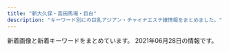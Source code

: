 ```yaml
---
title: "新大久保・高田馬場・目白"
description: "キーワード別にの巨乳アジアン・チャイナエステ嬢情報をまとめました。"
---
```


新着画像と新着キーワードをまとめています。
2021年06月28日の情報です。

<DmmAffiliateIns />
<KeywordTable
  shops={
    [
    {
        "img_links": [
            "http://aes-salon.com/scdl/staff/10562.jpg",
            "http://aes-salon.com/scdl/staff/10412.jpg",
            "http://aes-salon.com/pic/top2.jpg",
            "http://aes-salon.com/scdl/staff/10561.jpg",
            "http://aes-salon.com/scdl/staff/10083.jpg",
            "http://aes-salon.com/scdl/staff/10651.jpg",
            "http://aes-salon.com/img/access/road3.jpg",
            "http://aes-salon.com/pic/top1.jpg",
            "http://aes-salon.com/scdl/staff/10661.jpg",
            "http://aes-salon.com/scdl/staff/10631.jpg",
            "http://aes-salon.com/scdl/staff/10692.jpg",
            "http://aes-salon.com/i/files/homeimg.jpg",
            "http://aes-salon.com/scdl/staff/10501mb.jpg",
            "http://aes-salon.com/scdl/staff/10721mb.jpg",
            "http://aes-salon.com/img/access/road1.jpg",
            "http://aes-salon.com/img/access/roaddm.png",
            "http://aes-salon.com/scdl/staff/10671mb.jpg",
            "http://aes-salon.com/scdl/staff/10701mb.jpg",
            "http://aes-salon.com/scdl/staff/10341mb.jpg",
            "http://aes-salon.com/scdl/staff/10411mb.jpg",
            "http://aes-salon.com/scdl/staff/10441mb.jpg",
            "http://aes-salon.com/pic/head.jpg",
            "http://aes-salon.com/scdl/staff/10462.jpg",
            "http://aes-salon.com/scdl/staff/10731mb.jpg",
            "http://aes-salon.com/scdl/staff/10641.jpg",
            "http://aes-salon.com/scdl/staff/10081mb.jpg",
            "http://aes-salon.com/scdl/staff/10693.jpg",
            "http://aes-salon.com/scdl/staff/10091.jpg",
            "http://aes-salon.com/scdl/staff/10091mb.jpg",
            "http://aes-salon.com/img/access/road2.jpg",
            "http://aes-salon.com/scdl/staff/10621mb.jpg",
            "http://aes-salon.com/img/ttl_mobile.jpg",
            "http://aes-salon.com/img/ttl_sister.png",
            "http://aes-salon.com/scdl/staff/10721.jpg",
            "http://aes-salon.com/scdl/staff/10341.jpg",
            "http://aes-salon.com/scdl/staff/10472.jpg",
            "http://aes-salon.com/scdl/staff/10502.jpg",
            "http://aes-salon.com/scdl/staff/10511mb.jpg",
            "http://aes-salon.com/scdl/staff/10641mb.jpg",
            "http://aes-salon.com/scdl/staff/10591mb.jpg",
            "http://aes-salon.com/scdl/staff/10471.jpg",
            "http://aes-salon.com/scdl/staff/10621.jpg",
            "http://aes-salon.com/scdl/staff/10631mb.jpg",
            "http://aes-salon.com/img/ttl_att.png",
            "http://aes-salon.com/scdl/staff/10571.jpg",
            "http://aes-salon.com/img/ttl_bekan.jpg",
            "http://aes-salon.com/scdl/staff/10291.jpg",
            "http://aes-salon.com/scdl/staff/10601.jpg",
            "http://aes-salon.com/scdl/staff/10511.jpg",
            "http://aes-salon.com/scdl/staff/10711.jpg",
            "http://aes-salon.com/scdl/staff/10441.jpg",
            "http://aes-salon.com/scdl/staff/10121mb.jpg",
            "http://aes-salon.com/scdl/staff/10591.jpg",
            "http://aes-salon.com/scdl/staff/10561mb.jpg",
            "http://aes-salon.com/scdl/staff/10571mb.jpg",
            "http://aes-salon.com/img/ttl_attbnr.jpg",
            "http://aes-salon.com/scdl/staff/10411.jpg",
            "http://aes-salon.com/scdl/staff/10701.jpg",
            "http://aes-salon.com/scdl/staff/10691mb.jpg",
            "http://aes-salon.com/img/system/campaign.jpg",
            "http://aes-salon.com/scdl/staff/10563.jpg",
            "http://aes-salon.com/scdl/staff/10651mb.jpg",
            "http://aes-salon.com/scdl/staff/10292.jpg",
            "http://aes-salon.com/scdl/staff/10671.jpg",
            "http://aes-salon.com/img/ttl_nouka.jpg",
            "http://aes-salon.com/scdl/staff/10601mb.jpg",
            "http://aes-salon.com/scdl/staff/10711mb.jpg",
            "http://aes-salon.com/scdl/staff/10121.jpg",
            "http://aes-salon.com/scdl/staff/10291mb.jpg",
            "http://aes-salon.com/scdl/staff/10461.jpg",
            "http://aes-salon.com/scdl/staff/10122.jpg",
            "http://aes-salon.com/img/access/road4.jpg",
            "http://aes-salon.com/scdl/staff/10471mb.jpg",
            "http://aes-salon.com/scdl/staff/10082.jpg",
            "http://aes-salon.com/scdl/staff/10461mb.jpg",
            "http://aes-salon.com/scdl/staff/10694.jpg",
            "http://aes-salon.com/scdl/staff/10501.jpg",
            "http://aes-salon.com/scdl/staff/10602.jpg",
            "http://aes-salon.com/scdl/staff/10092.jpg",
            "http://aes-salon.com/scdl/staff/10731.jpg",
            "http://aes-salon.com/scdl/staff/10342.jpg",
            "http://aes-salon.com/scdl/staff/10691.jpg",
            "http://aes-salon.com/scdl/staff/10661mb.jpg",
            "http://aes-salon.com/scdl/staff/10351mb.jpg",
            "http://aes-salon.com/img/ttl_staff.png",
            "http://aes-salon.com/scdl/staff/10081.jpg",
            "http://aes-salon.com/scdl/staff/10592.jpg",
            "http://aes-salon.com/scdl/staff/10351.jpg"
        ],
        "keywords": {
            "C": 38
        },
        "name": "Lovely Heart",
        "url": "http://aes-salon.com/",
        "station": "JR\u5927\u4e45\u4fdd\u99c5\u5317\u53e3"
    },
    {
        "img_links": [
            "http://p-aroma.work/staff/haru.jpg",
            "http://p-aroma.work/img/ayaka1.png",
            "http://p-aroma.work/images/1.jpg",
            "http://p-aroma.work/img/rina1.png",
            "http://p-aroma.work/images/6.jpg",
            "http://p-aroma.work/staff/mayu.jpg",
            "http://p-aroma.work/images/s2.jpg",
            "http://p-aroma.work/images/3.jpg",
            "http://p-aroma.work/images/news.jpg",
            "http://p-aroma.work/img/mayu1.png",
            "http://p-aroma.work/img/haru1.png",
            "http://p-aroma.work/images/sys.png",
            "http://p-aroma.work/images/interior_t.png",
            "http://p-aroma.work/images/4.jpg",
            "http://p-aroma.work/images/s1.jpg",
            "http://p-aroma.work/img/kasumi1.png",
            "http://p-aroma.work/images/int2.png",
            "http://p-aroma.work/images/tel.jpg",
            "http://p-aroma.work/images/int1.png",
            "http://p-aroma.work/staff/mirai.jpg",
            "http://p-aroma.work/images/2.jpg",
            "http://p-aroma.work/images/7.jpg",
            "http://p-aroma.work/images/head.jpg",
            "http://p-aroma.work/images/staff_t.png",
            "http://p-aroma.work/staff/ayaka.jpg",
            "http://p-aroma.work/staff/rina.jpg",
            "http://p-aroma.work/staff/kasumi.jpg",
            "http://p-aroma.work/images/s1.png",
            "http://p-aroma.work/images/mobile.jpg",
            "http://p-aroma.work/img/mirai1.png"
        ],
        "keywords": {},
        "url": "http://p-aroma.work/",
        "name": "\u7652\u3057\u306e\u51fa\u4f1a\u3044",
        "station": "JR\u5927\u4e45\u4fdd\u99c5\u5317\u53e3"
    },
    {
        "keywords": {},
        "url": "https://venus.tyo.ac/",
        "station": "JR\u5927\u4e45\u4fdd\u99c5\u5357\u53e3",
        "name": "Venus -\u30f4\u30a3\u30fc\u30ca\u30b9-",
        "img_links": []
    },
    {
        "keywords": {},
        "name": "Lui\uff5e\u30eb\u30a4\uff5e",
        "img_links": [
            "http://www.e-candy.work/images/sys1.jpg",
            "http://www.e-candy.work/img/ai1.jpg",
            "http://www.e-candy.work/images/info.png",
            "http://www.e-candy.work/images/8.jpg",
            "http://www.e-candy.work/images/interior_t.png",
            "http://www.e-candy.work/img/yui1.jpg",
            "http://www.e-candy.work/img/risa1.jpg",
            "http://www.e-candy.work/images/10.jpg",
            "http://www.e-candy.work/images/1.jpg",
            "http://www.e-candy.work/images/staff_t.png",
            "http://www.e-candy.work/images/6.jpg",
            "http://www.e-candy.work/img/haruka1.jpg",
            "http://www.e-candy.work/img/miki1.jpg",
            "http://www.e-candy.work/images/sys3.png",
            "http://www.e-candy.work/images/int1.png",
            "http://www.e-candy.work/images/12.jpg",
            "http://www.e-candy.work/images/4.jpg",
            "http://www.e-candy.work/images/sys2.jpg",
            "http://www.e-candy.work/img/aya1.jpg",
            "http://www.e-candy.work/images/7.jpg",
            "http://www.e-candy.work/images/news.jpg",
            "http://www.e-candy.work/images/int2.png",
            "http://www.e-candy.work/images/11.jpg",
            "http://www.e-candy.work/img/nami1.jpg",
            "http://www.e-candy.work/img/nana1.jpg",
            "http://www.e-candy.work/images/5.jpg",
            "http://www.e-candy.work/img/rina1.jpg",
            "http://www.e-candy.work/images/newface.png",
            "http://www.e-candy.work/images/s1.png",
            "http://www.e-candy.work/images/mobile.jpg",
            "http://www.e-candy.work/images/head.jpg",
            "http://www.e-candy.work/img/mimi1.jpg",
            "http://www.e-candy.work/images/9.jpg",
            "http://www.e-candy.work/images/tel.jpg",
            "http://www.e-candy.work/images/3.jpg",
            "http://www.e-candy.work/img/hana1.jpg"
        ],
        "url": "http://www.e-candy.work/",
        "station": "\u65b0\u5927\u4e45\u4fdd\u99c5"
    },
    {
        "url": "http://kobo.mssg.jp/",
        "name": "\u6c34\u8272-\u30df\u30ba\u30a4\u30ed-",
        "keywords": {},
        "img_links": [
            "http://kobo.mssg.jp/layer/images/top/top_01.jpg",
            "http://kobo.mssg.jp/images/staff_9b.jpg",
            "http://kobo.mssg.jp/layer/images/top/top_05.jpg",
            "http://kobo.mssg.jp/images/wenzi-staff.png",
            "http://kobo.mssg.jp/images/staff_2b.jpg",
            "http://kobo.mssg.jp/images/top1.jpg",
            "http://kobo.mssg.jp/layer/images/top.jpg",
            "http://kobo.mssg.jp/images/staff_bj1.png",
            "http://kobo.mssg.jp/images/top2.jpg",
            "http://kobo.mssg.jp/images/staff_2a.jpg",
            "http://kobo.mssg.jp/images/staff_8a.jpg",
            "http://kobo.mssg.jp/layer/images/top/top_06.jpg",
            "http://kobo.mssg.jp/layer/images/top/top_02.jpg",
            "http://kobo.mssg.jp/images/staff_5.jpg",
            "http://kobo.mssg.jp/images/staff_8.jpg",
            "http://kobo.mssg.jp/images/staff_9a.jpg",
            "http://kobo.mssg.jp/images/staff_bj4.png",
            "http://kobo.mssg.jp/layer/images/top/top_03.jpg",
            "http://kobo.mssg.jp/images/staff_10a.jpg",
            "http://kobo.mssg.jp/layer/images/top/top_08.png",
            "http://kobo.mssg.jp/images/s_info.png",
            "http://kobo.mssg.jp/images/info.png",
            "http://kobo.mssg.jp/images/staff_4.jpg",
            "http://kobo.mssg.jp/layer/images/top/top_04.jpg",
            "http://kobo.mssg.jp/images/1.jpg"
        ],
        "station": "JR\u5927\u4e45\u4fdd\u99c5\u5317\u53e3"
    },
    {
        "name": "\u6708\u306e\u82b1",
        "img_links": [
            "https://static.wixstatic.com/media/80a184_126746405a7f40f191a12f71b777ea41~mv2.png",
            "https://static.wixstatic.com/media/80a184_6f8a99a76cfa4e8cb6871f8cdc4667f5~mv2.png",
            "https://static.wixstatic.com/media/80a184_a8e12af9159e4af2bbd2cf724caf4e6a~mv2.jpeg",
            "https://static.wixstatic.com/media/80a184_ec567299218a41eeb0cb491d6a584398~mv2.png",
            "https://static.wixstatic.com/media/80a184_37c7b495532e44808fa932ada8728921~mv2.png",
            "https://static.wixstatic.com/media/80a184_f4cca0709e8a42dfbc72e26393934723~mv2.jpg",
            "https://static.wixstatic.com/media/80a184_60e3e10d71c6473ca82f313fefc49773~mv2.png",
            "https://static.wixstatic.com/media/80a184_b70a2c117ac542f79ec2a2014b642be4~mv2.png",
            "https://static.wixstatic.com/media/80a184_685d8785c64448469efbaecd356f0615~mv2.jpg",
            "https://static.wixstatic.com/media/80a184_9dc0d14b20d54a71a6cb9f57217e8a32~mv2.png",
            "https://static.wixstatic.com/media/80a184_d01c61ede293427e90b1ce25be8720c0~mv2.png",
            "https://static.wixstatic.com/media/71aabe_7fde48e91203411687f75bf66049b810~mv2.jpg",
            "https://static.wixstatic.com/media/80a184_5208b825bc574a8e8c38cfed61640f7b~mv2.png",
            "https://static.wixstatic.com/media/80a184_fc46eb4762dc45d5aaded3823ed9ff89~mv2.png"
        ],
        "keywords": {},
        "station": "JR\u65b0\u5927\u4e45\u4fdd\u99c5",
        "url": "https://tsukinohana88.wixsite.com/index"
    },
    {
        "station": "JR\u9ad8\u7530\u99ac\u5834\u99c5\u65e9\u7a32\u7530\u53e3",
        "img_links": [
            "http://www.china-es.info/img/ringo1.jpg",
            "http://www.china-es.info/images/sys3.jpg",
            "http://www.china-es.info/images/menu/staff.jpg",
            "http://www.china-es.info/images/sys1.jpg",
            "http://www.china-es.info/images/sys2.jpg",
            "http://www.china-es.info/images/rec1.jpg",
            "http://www.china-es.info/images/int1.jpg",
            "http://www.china-es.info/images/int3.jpg",
            "http://www.china-es.info/images/head.jpg",
            "http://www.china-es.info/images/rec2.jpg",
            "http://www.china-es.info/images/staff_t.jpg",
            "http://www.china-es.info/img/hibiki1.jpg",
            "http://www.china-es.info/img/nana2.jpg",
            "http://www.china-es.info/images/interior_t.jpg",
            "http://www.china-es.info/images/int4.jpg",
            "http://www.china-es.info/img/nana1.jpg",
            "http://www.china-es.info/images/top.jpg",
            "http://www.china-es.info/images/mobile.jpg",
            "http://www.china-es.info/images/menu/top.jpg",
            "http://www.china-es.info/images/int2.jpg",
            "http://www.china-es.info/images/menu/interior.jpg",
            "http://www.china-es.info/images/news.jpg"
        ],
        "keywords": {},
        "url": "http://www.china-es.info/",
        "name": "Honey At Home \u30cf\u30cb\u30fc\u30a2\u30c3\u30c8\u30db\u30fc\u30e0"
    },
    {
        "station": "JR\u9ad8\u7530\u99ac\u5834\u99c5\u65e9\u7a32\u7530\u53e3",
        "keywords": {},
        "url": "http://massage-1.net/",
        "name": "\u697d\u5712",
        "img_links": [
            "http://massage-1.net/images/top/top_06.jpg",
            "http://massage-1.net/images/top/top_04.jpg",
            "http://massage-1.net/images/top/top_05.jpg",
            "http://massage-1.net/images/top/top_08.png",
            "http://massage-1.net/images/top/top_01.jpg",
            "http://massage-1.net/images/top/top_03.jpg",
            "http://massage-1.net/images/staff_image/staf_05a.jpg",
            "http://massage-1.net/images/top/top_02.jpg",
            "http://massage-1.net/images/home/top.jpg",
            "http://massage-1.net/images/page_top.png"
        ]
    },
    {
        "name": "\u99ac\u5834one",
        "keywords": {
            "C": 18,
            "83": 3,
            "86": 3
        },
        "station": "JR\u9ad8\u7530\u99ac\u5834\u99c5\u65e9\u7a32\u7530\u53e3",
        "img_links": [
            "http://familiar.ests.jp/images/info.png",
            "http://familiar.ests.jp/photos/sites/33/2019/09/2019092718554568.jpg",
            "http://familiar.ests.jp/images/mobile.jpg",
            "http://familiar.ests.jp/images/service.jpg",
            "http://familiar.ests.jp/images/bian.jpg",
            "http://familiar.ests.jp/photos/sites/33/2020/10/2020101409554799.jpg",
            "http://familiar.ests.jp/images/top.jpg",
            "http://familiar.ests.jp/photos/sites/33/2020/10/2020101901153954.jpg",
            "http://familiar.ests.jp/images/s_service.png",
            "http://familiar.ests.jp/images/staff_bj1s.png",
            "http://familiar.ests.jp/photos/sites/33/2019/09/2019092318545965.jpg",
            "http://familiar.ests.jp/images/staff_bj4s.png",
            "http://familiar.ests.jp/photos/sites/33/2019/09/2019092718570723.jpg",
            "http://familiar.ests.jp/images/nei_bj1.png",
            "http://familiar.ests.jp/images/s_link.png",
            "http://familiar.ests.jp/images/s_staff.png",
            "http://familiar.ests.jp/photos/sites/33/2019/07/2019073009094778.jpg",
            "http://familiar.ests.jp/images/acc.png",
            "http://familiar.ests.jp/images/news.png"
        ],
        "url": "http://familiar.ests.jp/"
    },
    {
        "name": "\u98a8\u96c5\u5802 \uff5e\u3075\u3046\u304c\u3069\u3046\uff5e",
        "keywords": {},
        "img_links": [
            "http://www.kity.work/images/s1.png",
            "http://www.kity.work/img/haru1.jpg",
            "http://www.kity.work/images/tg.jpg",
            "http://www.kity.work/images/tel.jpg",
            "http://www.kity.work/images/s2.jpg",
            "http://www.kity.work/staff/hiromi.jpg",
            "http://www.kity.work/staff/nana.jpg",
            "http://www.kity.work/images/news.jpg",
            "http://www.kity.work/images/up.jpg",
            "http://www.kity.work/images/7.jpg",
            "http://www.kity.work/img/erina2.jpg",
            "http://www.kity.work/images/4.jpg",
            "http://www.kity.work/images/ac2.jpg",
            "http://www.kity.work/images/5.jpg",
            "http://www.kity.work/images/s1.jpg",
            "http://www.kity.work/images/int2.jpg",
            "http://www.kity.work/images/head.jpg",
            "http://www.kity.work/staff/haru.jpg",
            "http://www.kity.work/images/int1.jpg",
            "http://www.kity.work/img/hiromi1.jpg",
            "http://www.kity.work/images/6.jpg",
            "http://www.kity.work/staff/erina.jpg",
            "http://www.kity.work/images/interior_t.jpg",
            "http://www.kity.work/img/nana1.jpg",
            "http://www.kity.work/images/sys.jpg",
            "http://www.kity.work/images/staff_t.jpg",
            "http://www.kity.work/img/erina1.jpg"
        ],
        "url": "http://www.kity.work/",
        "station": "JR\u9ad8\u7530\u99ac\u5834\u99c5\u65e9\u7a32\u7530\u53e3"
    },
    {
        "img_links": [
            "http://www.harunoyume.com/images/service-image.jpg",
            "http://www.harunoyume.com/images/covergirl.jpg",
            "http://www.harunoyume.com/images/discount.jpg",
            "http://www.harunoyume.com/images/campaign.jpg"
        ],
        "url": "http://www.harunoyume.com/",
        "keywords": {},
        "station": "JR\u65b0\u5927\u4e45\u4fdd\u99c5",
        "name": "\u6625\u306e\u5922"
    },
    {
        "img_links": [
            "http://www.enchuen.com/images/img_service06.png",
            "http://www.enchuen.com/images/tw_footer.png",
            "http://www.enchuen.com/images/interior01.jpg",
            "http://www.enchuen.com/images/img_slider03.png",
            "http://www.enchuen.com/images/h2_instagam.png",
            "http://www.enchuen.com/images/btn_gnavi03_no.png",
            "http://www.enchuen.com/images/top_slider4.jpg",
            "http://www.enchuen.com/images/top_slider5.jpg",
            "http://www.enchuen.com/images/ins_footer.png",
            "http://www.enchuen.com/images/h2_alliancegide.png",
            "http://www.enchuen.com/images/interior02_s.jpg",
            "http://www.enchuen.com/images/icon_chi.png",
            "http://www.enchuen.com/images/h2_alltherapist.png",
            "http://www.enchuen.com/images/tw_header.png",
            "http://www.enchuen.com/images/img_service07.png",
            "http://www.enchuen.com/images/tel_header.png",
            "http://www.enchuen.com/images/pagetop.png",
            "http://www.enchuen.com/images/interior03.jpg",
            "http://www.enchuen.com/images/h2_qa.png",
            "http://www.enchuen.com/images/img_service02.png",
            "http://www.enchuen.com/images/img_slider01.png",
            "http://www.enchuen.com/images/img_slider02.png",
            "http://www.enchuen.com/images/img_service04.png",
            "http://www.enchuen.com/images/top_slider1.jpg",
            "http://www.enchuen.com/images/top_slider2.jpg",
            "http://www.enchuen.com/images/btn_gnavi05_no.png",
            "http://www.enchuen.com/images/therapist_yona_s.jpg",
            "http://www.enchuen.com/images/ban-tel.png",
            "http://www.enchuen.com/images/therapist_kaori_s.jpg",
            "http://www.enchuen.com/images/h2_alliancegide2.png",
            "http://www.enchuen.com/images/h2_servicecontents.png",
            "http://www.enchuen.com/images/icon_eng.png",
            "http://www.enchuen.com/images/h2_twitter.png",
            "http://www.enchuen.com/images/mess_footer.png",
            "http://www.enchuen.com/images/therapist_yona.jpg",
            "http://www.enchuen.com/images/top_slider3.jpg",
            "http://www.enchuen.com/images/btn_gnavi01_no.png",
            "http://www.enchuen.com/images/h2_link01.png",
            "http://www.enchuen.com/images/btn_gnavi02_no.png",
            "http://www.enchuen.com/images/ins_header.png",
            "http://www.enchuen.com/images/interior02.jpg",
            "http://www.enchuen.com/images/interior03_s.jpg",
            "http://www.enchuen.com/images/img_service01.png",
            "http://www.enchuen.com/images/therapist_noa.jpg",
            "http://www.enchuen.com/images/btn_gnavi04_no.png",
            "http://www.enchuen.com/images/interior01_s.jpg",
            "http://www.enchuen.com/images/therapist_yume_s.jpg",
            "http://www.enchuen.com/images/a_qa.png",
            "http://www.enchuen.com/images/q_qa.png",
            "http://www.enchuen.com/images/img_service03.png",
            "http://www.enchuen.com/images/h2_information.png",
            "http://www.enchuen.com/images/interior04_s.jpg",
            "http://www.enchuen.com/images/therapist_yume.jpg",
            "http://www.enchuen.com/images/img_service05.png",
            "http://www.enchuen.com/images/top_slider6.jpg",
            "http://www.enchuen.com/images/img_comimgsoon.jpg",
            "http://www.enchuen.com/images/therapist_kaori.jpg",
            "http://www.enchuen.com/images/btn_gnavi06_no.png",
            "http://www.enchuen.com/images/img_aromaoil.png",
            "http://www.enchuen.com/images/therapist_noa_s.jpg",
            "http://www.enchuen.com/images/mail_header.png",
            "http://www.enchuen.com/images/interior04.jpg",
            "http://www.enchuen.com/images/h2_contact.png",
            "http://www.enchuen.com/images/h2_linkban.png"
        ],
        "url": "http://www.enchuen.com/",
        "name": "\u7e01\u4e2d\u7e01\uff5e\u3048\u3093\u3061\u3085\u3046\u3048\u3093\uff5e",
        "keywords": {
            "C": 4
        },
        "station": "JR\u65b0\u5927\u4e45\u4fdd\u99c5"
    },
    {
        "keywords": {
            "D": 1,
            "89": 1,
            "88": 3,
            "87": 4,
            "C": 7
        },
        "station": "JR\u9ad8\u7530\u99ac\u5834\u99c5\u65e9\u7a32\u7530\u53e3",
        "img_links": [
            "http://www.y-rlx.site/images/upload/thumb/22943222540dae02.jpg",
            "http://www.y-rlx.site/images/index_08.jpg",
            "http://www.y-rlx.site/images/rec.jpg",
            "http://www.y-rlx.site/girl/05.jpg",
            "http://www.y-rlx.site/images/staff_09.jpg",
            "http://www.y-rlx.site/images/upload/thumb/e95087fc68743943.jpg",
            "http://www.y-rlx.site/images/index_15.jpg",
            "http://www.y-rlx.site/images/index_20.jpg",
            "http://www.y-rlx.site/images/index_09.jpg",
            "http://www.y-rlx.site/images/index_05.jpg",
            "http://www.y-rlx.site/girl/01.jpg",
            "http://www.y-rlx.site/images/index_18.jpg",
            "http://www.y-rlx.site/images/index_10.jpg",
            "http://www.y-rlx.site/images/upload/thumb/8094444931bf183e.jpg",
            "http://www.y-rlx.site/images/index_19.jpg",
            "http://www.y-rlx.site/images/index_04.jpg",
            "http://www.y-rlx.site/images/index_13.jpg",
            "http://y-rlx.site/images/index_04.jpg",
            "http://www.y-rlx.site/images/index_01.jpg",
            "http://www.y-rlx.site/images/rec_09.jpg",
            "http://www.y-rlx.site/images/upload/thumb/7555ce96672677f4.jpg",
            "http://www.y-rlx.site/images/info_09.jpg",
            "http://www.y-rlx.site/images/index_06.jpg",
            "http://www.y-rlx.site/images/index_02.jpg",
            "http://www.y-rlx.site/images/card.jpg",
            "http://www.y-rlx.site/images/index_11.jpg",
            "http://www.y-rlx.site/images/upload/thumb/d36e2b351f872c4a.jpg",
            "http://www.y-rlx.site/images/upload/thumb/296a422030195eea.jpg",
            "http://www.y-rlx.site/girl/04.jpg",
            "http://www.y-rlx.site/images/index_03.jpg",
            "http://www.y-rlx.site/images/upload/thumb/6f5c8adf73ecadc0.jpg",
            "http://www.y-rlx.site/images/index_07.jpg",
            "http://www.y-rlx.site/images/upload/thumb/014d074e9b93e9d3.jpg",
            "http://y-rlx.site/images/index_07.jpg",
            "http://www.y-rlx.site/images/info.jpg",
            "http://www.y-rlx.site/girl/02.jpg",
            "http://www.y-rlx.site/girl/03.jpg"
        ],
        "url": "http://www.y-rlx.site/",
        "name": "\u60a0\u30a8\u30b9\u30c6"
    },
    {
        "name": "\u82b1",
        "url": "https://est-hana.com/",
        "img_links": [
            "https://est-hana.com/img/girl/thumb/smain197153ce52e0264e81a8a42e5d3c84dd833e.jpg",
            "https://est-hana.com/img/material/massap5.jpg",
            "https://est-hana.com/img/material/photorenew1.jpg",
            "https://est-hana.com/img/girl/thumb/smain1912da4fa2da2e801312734721e1a44d8e19.jpg",
            "https://est-hana.com/img/girl/list/s77_face.jpg",
            "https://est-hana.com/img/material/sys_option.png",
            "https://est-hana.com/img/material/gm5_rollout.png",
            "https://est-hana.com/img/material/massap7.jpg",
            "https://est-hana.com/img/material/gm2_rollout.png",
            "https://est-hana.com/img/girl/pickup/pickup20141227182613.jpeg",
            "https://est-hana.com/img/girl/main/s75_1.jpg",
            "https://est-hana.com/img/girl/pickup/pickup20191214162524.jpg",
            "https://est-hana.com/img/girl/thumb/smain184249673a0eecbfdaab27d1a016ce6f4281.jpg",
            "https://est-hana.com/img/girl/pickup/pickup20180830201105.jpg",
            "https://est-hana.com/img/girl/list/sface187386757ea62d773ca58e2457fc23b8e13.jpg",
            "https://est-hana.com/img/girl/list/slist189e9ae2d8752cd8b9474ebd62df9909f9b.jpg",
            "https://est-hana.com/img/girl/main/smain197153ce52e0264e81a8a42e5d3c84dd833e.jpg",
            "https://est-hana.com/img/girl/list/sface110404ef9fc79e2a0a04d64b621c22a0c77.jpg",
            "https://est-hana.com/img/material/day.png",
            "https://est-hana.com/img/material/massap2.jpg",
            "https://est-hana.com/img/material/gm4_rollout.png",
            "https://est-hana.com/img/material/infopanel.png",
            "https://est-hana.com/img/girl/thumb/smain18725b09cd881b1f036f9f4970616c10b474.jpg",
            "https://est-hana.com/img/material/sys_course2_rev2.png",
            "https://est-hana.com/img/girl/thumb/smain2011f76f2060b2832bbbbc9d7dcf4a818dfe.jpg",
            "https://est-hana.com/img/girl/list/s139_list.jpg",
            "https://est-hana.com/img/girl/thumb/s75_1.jpg",
            "https://est-hana.com/img/material/top_t5.png",
            "https://est-hana.com/img/girl/pickup/topgirl20161016054301.png",
            "https://est-hana.com/img/girl/list/s88_face.jpg",
            "https://est-hana.com/img/girl/main/smain1891e9ae2d8752cd8b9474ebd62df9909f9b.jpg",
            "https://est-hana.com/img/girl/list/s88_list.jpg",
            "https://est-hana.com/img/girl/thumb/smain1871110bf62c88dcefca310cdc127f9b11f2.jpg",
            "https://est-hana.com/img/girl/list/s180_face.jpg",
            "https://est-hana.com/img/girl/list/s163_face.jpg",
            "https://est-hana.com/img/girl/pickup/topgirl20140510202547.png",
            "https://est-hana.com/img/girl/main/smain1871110bf62c88dcefca310cdc127f9b11f2.jpg",
            "https://est-hana.com/img/girl/pickup/pickup20190227121102.jpg",
            "https://est-hana.com/img/girl/thumb/smain1913da4fa2da2e801312734721e1a44d8e19.jpg",
            "https://est-hana.com/img/material/top_t3.png",
            "https://est-hana.com/img/material/massap6.jpg",
            "https://est-hana.com/img/girl/thumb/smain1991a8b144d9cbd006fc9dffdf23ad77de07.jpg",
            "https://est-hana.com/img/girl/list/slist19753ce52e0264e81a8a42e5d3c84dd833e.jpg",
            "https://est-hana.com/img/girl/thumb/s88_1.jpg",
            "https://est-hana.com/img/girl/pickup/pickup20180526173711.jpg",
            "https://est-hana.com/img/material/staffdetail_t1.png",
            "https://est-hana.com/img/material/hosi4.png",
            "https://est-hana.com/img/material/photorenew3.jpg",
            "https://est-hana.com/img/girl/pickup/topgirl20180526173824.png",
            "https://est-hana.com/img/girl/main/smain2011f76f2060b2832bbbbc9d7dcf4a818dfe.jpg",
            "https://est-hana.com/img/girl/list/s173_face.jpg",
            "https://est-hana.com/img/girl/pickup/pickup20190528135649.jpg",
            "https://est-hana.com/img/girl/main/s88_1.jpg",
            "https://est-hana.com/img/girl/list/sface201dc74ab8dea78d771771d5fda7bccc989.jpg",
            "https://est-hana.com/img/material/staff_t1rev1.png",
            "https://est-hana.com/img/girl/list/slist8365230fc40840a020ba3ed47600db4b4a.jpg",
            "https://est-hana.com/img/material/massap3.jpg",
            "https://est-hana.com/img/whatnew/20200401_mask.jpg",
            "https://est-hana.com/img/girl/list/s180_list.jpg",
            "https://est-hana.com/img/girl/list/s86_face.jpg",
            "https://est-hana.com/img/girl/main/smain1991a8b144d9cbd006fc9dffdf23ad77de07.jpg",
            "https://est-hana.com/img/girl/pickup/topgirl20140502225842.png",
            "https://est-hana.com/img/material/topflashimg1.jpg",
            "https://est-hana.com/img/girl/main/smain1911ec56c0d5cc68365ea11e2e52a40272d8.jpg",
            "https://est-hana.com/img/girl/thumb/smain19725e2ed7efe2de621955e09d12295a13ee.jpg",
            "https://est-hana.com/img/girl/thumb/s180_1.jpg",
            "https://est-hana.com/img/girl/list/sface199a8b144d9cbd006fc9dffdf23ad77de07.jpg",
            "https://est-hana.com/img/girl/list/s77_list.jpg",
            "https://est-hana.com/img/girl/list/s75_list.jpg",
            "https://est-hana.com/img/material/w1.png",
            "https://est-hana.com/img/whatnew/20200401min60.jpg",
            "https://est-hana.com/img/material/sframe2014.png",
            "https://est-hana.com/img/material/accsess_station.png",
            "https://est-hana.com/img/material/m6.png",
            "https://est-hana.com/img/material/sys_course1_rev2.png",
            "https://est-hana.com/img/material/gm6_rollout.png",
            "https://est-hana.com/img/material/photorenew2rev1.jpg",
            "https://est-hana.com/img/girl/list/slist2012ba9beda1a19f1ba57dcc87485d57321.jpg",
            "https://est-hana.com/img/material/detailwaku.png",
            "https://est-hana.com/img/girl/list/slist193a69a1a063a3159e298d18b691542266d.jpg",
            "https://est-hana.com/img/girl/pickup/topgirl20180308214256.png",
            "https://est-hana.com/img/camp/camp20210601.png",
            "https://est-hana.com/img/girl/main/s180_1.jpg",
            "https://est-hana.com/img/girl/thumb/s139_1.jpg",
            "https://est-hana.com/img/material/gm1_rollout.png",
            "https://est-hana.com/img/girl/list/sface191ec56c0d5cc68365ea11e2e52a40272d8.jpg",
            "https://est-hana.com/img/girl/thumb/smain193281777917c863b2cd265723b9cb5a3c32.jpg",
            "https://est-hana.com/img/girl/pickup/topgirl20180908131653.png",
            "https://est-hana.com/img/material/gm3_rollout.png",
            "https://est-hana.com/img/girl/pickup/pickup20190118192257.jpg",
            "https://est-hana.com/img/material/top_t4.png",
            "https://est-hana.com/img/girl/list/s75_face.jpg",
            "https://est-hana.com/img/material/systme_t2.png",
            "https://est-hana.com/img/girl/thumb/smain184149673a0eecbfdaab27d1a016ce6f4281.jpg",
            "https://est-hana.com/img/material/month.png",
            "https://est-hana.com/img/girl/thumb/s163_1.jpg",
            "https://est-hana.com/img/material/photorenew5.jpg",
            "https://est-hana.com/img/girl/list/sface8365230fc40840a020ba3ed47600db4b4a.jpg",
            "https://est-hana.com/img/girl/list/s163_list.jpg",
            "https://est-hana.com/img/girl/list/slist187110f9d5212fd19d8b8410ec6bff294e6.jpg",
            "https://est-hana.com/img/girl/thumb/s173_2.jpg",
            "https://est-hana.com/img/girl/main/s163_1.jpg",
            "https://est-hana.com/img/material/age.png",
            "https://est-hana.com/img/girl/list/sface193e3a7504f14e2050f14cb6782d72bb46c.jpg",
            "https://est-hana.com/img/girl/thumb/smain1931e3a7504f14e2050f14cb6782d72bb46c.jpg",
            "https://est-hana.com/img/girl/list/s86_list.jpg",
            "https://est-hana.com/img/girl/list/s139_face.jpg",
            "https://est-hana.com/img/material/top_t2.png",
            "https://est-hana.com/img/girl/pickup/pickup20190121202926.jpg",
            "https://est-hana.com/img/material/d28.png",
            "https://est-hana.com/img/girl/list/sface18449673a0eecbfdaab27d1a016ce6f4281.jpg",
            "https://est-hana.com/img/material/staff_t1.png",
            "https://est-hana.com/img/girl/thumb/s86_1.jpg",
            "https://est-hana.com/img/girl/list/slist18449673a0eecbfdaab27d1a016ce6f4281.jpg",
            "https://est-hana.com/img/material/photorenew4.jpg",
            "https://est-hana.com/img/girl/list/slist19053cc33bb85f739f63e84c2ae2c41c2eb.jpg",
            "https://est-hana.com/img/girl/main/smain1901e7f2a11706f93c08ab1eb76c57c0a501.jpg",
            "https://est-hana.com/img/girl/thumb/smain110138adcf1cf026681bfa9a408199a21890.jpg",
            "https://est-hana.com/img/material/sys_etc.png",
            "https://est-hana.com/img/girl/list/slist110d5ce8a5906e2cdaf90af47c9395e0dff.jpg",
            "https://est-hana.com/img/girl/list/sface190e7f2a11706f93c08ab1eb76c57c0a501.jpg",
            "https://est-hana.com/img/girl/list/slist191ec56c0d5cc68365ea11e2e52a40272d8.jpg",
            "https://est-hana.com/img/girl/thumb/smain1891e9ae2d8752cd8b9474ebd62df9909f9b.jpg",
            "https://est-hana.com/img/material/returnbtn.png",
            "https://est-hana.com/img/girl/list/sface189e9ae2d8752cd8b9474ebd62df9909f9b.jpg",
            "https://est-hana.com/img/girl/thumb/s173_1.jpg",
            "https://est-hana.com/img/material/hosi5.png",
            "https://est-hana.com/img/material/line1.png",
            "https://est-hana.com/img/girl/main/smain184149673a0eecbfdaab27d1a016ce6f4281.jpg",
            "https://est-hana.com/img/material/accsess_picter2.jpg",
            "https://est-hana.com/img/girl/list/sface19753ce52e0264e81a8a42e5d3c84dd833e.jpg",
            "https://est-hana.com/img/girl/main/s139_1.jpg",
            "https://est-hana.com/img/girl/main/s86_1.jpg",
            "https://est-hana.com/img/girl/main/s173_1.jpg",
            "https://est-hana.com/img/girl/thumb/smain1901e7f2a11706f93c08ab1eb76c57c0a501.jpg",
            "https://est-hana.com/img/girl/pickup/pickup20181218104555.jpg",
            "https://est-hana.com/img/girl/list/slist199a8b144d9cbd006fc9dffdf23ad77de07.jpg",
            "https://est-hana.com/img/girl/pickup/topgirl20190528141109.png",
            "https://est-hana.com/img/girl/pickup/pickup20191208191053.jpg",
            "https://est-hana.com/img/material/massap1.jpg",
            "https://est-hana.com/img/whatnew/20200304.jpg",
            "https://est-hana.com/img/material/top_t2_img_rev2.jpg",
            "https://est-hana.com/img/material/click_tel_btn.png",
            "https://est-hana.com/img/girl/main/smain1931e3a7504f14e2050f14cb6782d72bb46c.jpg",
            "https://est-hana.com/img/girl/pickup/topgirl20141227182718.png",
            "https://est-hana.com/img/girl/thumb/smain1102404ef9fc79e2a0a04d64b621c22a0c77.jpg",
            "https://est-hana.com/img/material/massap4.jpg",
            "https://est-hana.com/img/girl/thumb/smain1902e7f2a11706f93c08ab1eb76c57c0a501.jpg",
            "https://est-hana.com/img/girl/list/s173_list.jpg",
            "https://est-hana.com/img/material/systme_t1.png",
            "https://est-hana.com/img/girl/main/smain110138adcf1cf026681bfa9a408199a21890.jpg",
            "https://est-hana.com/img/material/top_t6.png",
            "https://est-hana.com/img/material/massa_t1.png",
            "https://est-hana.com/img/material/top_twitter.png",
            "https://est-hana.com/img/girl/thumb/smain1911ec56c0d5cc68365ea11e2e52a40272d8.jpg",
            "https://est-hana.com/img/girl/pickup/pickup20190118192153.jpg",
            "https://est-hana.com/img/material/sys_course3_rev1.png"
        ],
        "station": "JR\u5927\u4e45\u4fdd\u99c5\u5317\u53e3",
        "keywords": {
            "C": 40,
            "E": 5,
            "G": 1,
            "\u30c0\u30a4\u30ca\u30de\u30a4\u30c8": 1
        }
    },
    {
        "url": "http://aes-treat.com/",
        "name": "Lovely Heart \u5927\u4e45\u4fdd\u5225\u9928",
        "keywords": {
            "C": 39
        },
        "station": "JR\u5927\u4e45\u4fdd\u99c5\u5317\u53e3",
        "img_links": [
            "http://aes-treat.com/scdl/staff/10681mb.jpg",
            "http://aes-treat.com/pic/top1.jpg",
            "http://aes-treat.com/scdl/staff/11191.jpg",
            "http://aes-treat.com/scdl/staff/10651.jpg",
            "http://aes-treat.com/scdl/staff/11151mb.jpg",
            "http://aes-treat.com/i/files/homeimg.jpg",
            "http://aes-treat.com/scdl/staff/11201.jpg",
            "http://aes-treat.com/scdl/staff/11101mb.jpg",
            "http://aes-treat.com/scdl/staff/10981mb.jpg",
            "http://aes-treat.com/scdl/staff/10972.jpg",
            "http://aes-treat.com/scdl/staff/11091.jpg",
            "http://aes-treat.com/scdl/staff/10171.jpg",
            "http://aes-treat.com/scdl/staff/11231mb.jpg",
            "http://aes-treat.com/scdl/staff/10981.jpg",
            "http://aes-treat.com/scdl/staff/11111.jpg",
            "http://aes-treat.com/img/ttl_att.png",
            "http://aes-treat.com/scdl/staff/11211.jpg",
            "http://aes-treat.com/scdl/staff/11241.jpg",
            "http://aes-treat.com/scdl/staff/11051.jpg",
            "http://aes-treat.com/scdl/staff/11101.jpg",
            "http://aes-treat.com/scdl/staff/11161mb.jpg",
            "http://aes-treat.com/scdl/staff/10891.jpg",
            "http://aes-treat.com/scdl/staff/11162.jpg",
            "http://aes-treat.com/scdl/staff/11121.jpg",
            "http://aes-treat.com/scdl/staff/11041.jpg",
            "http://aes-treat.com/scdl/staff/11191mb.jpg",
            "http://aes-treat.com/scdl/staff/10651mb.jpg",
            "http://aes-treat.com/scdl/staff/10771.jpg",
            "http://aes-treat.com/scdl/staff/10771mb.jpg",
            "http://aes-treat.com/img/ttl_mobile.jpg",
            "http://aes-treat.com/scdl/staff/10901mb.jpg",
            "http://aes-treat.com/scdl/staff/11131mb.jpg",
            "http://aes-treat.com/img/ttl_staff.png",
            "http://aes-treat.com/scdl/staff/10681.jpg",
            "http://aes-treat.com/scdl/staff/10941.jpg",
            "http://aes-treat.com/scdl/staff/10842.jpg",
            "http://aes-treat.com/scdl/staff/11051mb.jpg",
            "http://aes-treat.com/scdl/staff/11121mb.jpg",
            "http://aes-treat.com/pic/head.jpg",
            "http://aes-treat.com/scdl/staff/10971.jpg",
            "http://aes-treat.com/scdl/staff/11211mb.jpg",
            "http://aes-treat.com/pic/top2.jpg",
            "http://aes-treat.com/scdl/staff/11111mb.jpg",
            "http://aes-treat.com/scdl/staff/11041mb.jpg",
            "http://aes-treat.com/scdl/staff/10902.jpg",
            "http://aes-treat.com/scdl/staff/11081mb.jpg",
            "http://aes-treat.com/scdl/staff/10721mb.jpg",
            "http://aes-treat.com/img/ttl_nouka.jpg",
            "http://aes-treat.com/img/system/campaign.jpg",
            "http://aes-treat.com/scdl/staff/10861.jpg",
            "http://aes-treat.com/scdl/staff/10811.jpg",
            "http://aes-treat.com/scdl/staff/10811mb.jpg",
            "http://aes-treat.com/scdl/staff/10861mb.jpg",
            "http://aes-treat.com/scdl/staff/11161.jpg",
            "http://aes-treat.com/img/ttl_sister.png",
            "http://aes-treat.com/scdl/staff/10971mb.jpg",
            "http://aes-treat.com/scdl/staff/11201mb.jpg",
            "http://aes-treat.com/scdl/staff/10891mb.jpg",
            "http://aes-treat.com/scdl/staff/11241mb.jpg",
            "http://aes-treat.com/img/ttl_attbnr.jpg",
            "http://aes-treat.com/scdl/staff/11151.jpg",
            "http://aes-treat.com/scdl/staff/11131.jpg",
            "http://aes-treat.com/scdl/staff/10721.jpg",
            "http://aes-treat.com/scdl/staff/10941mb.jpg",
            "http://aes-treat.com/scdl/staff/10171mb.jpg",
            "http://aes-treat.com/scdl/staff/10841mb.jpg",
            "http://aes-treat.com/scdl/staff/11231.jpg",
            "http://aes-treat.com/scdl/staff/11081.jpg",
            "http://aes-treat.com/scdl/staff/10841.jpg",
            "http://aes-treat.com/scdl/staff/11091mb.jpg",
            "http://aes-treat.com/scdl/staff/10901.jpg"
        ]
    },
    {
        "station": "JR\u9ad8\u7530\u99ac\u5834\u99c5",
        "name": "NEW ONLY ONE",
        "img_links": [
            "http://www.aromaonly1.com/images/index_02.jpg",
            "http://www.aromaonly1.com/uploads/c24b4a66b959c50d941c227e2167e47a.jpg",
            "http://www.aromaonly1.com/uploads/ac75f516de3602f2ed5de1d9e2383a35.jpg",
            "http://www.aromaonly1.com/images/service_11.jpg",
            "http://www.aromaonly1.com/images/index_07.jpg",
            "http://www.aromaonly1.com/images/interior_10.jpg",
            "http://www.aromaonly1.com/images/index_04.jpg",
            "http://www.aromaonly1.com/uploads/5f4083d49285cbe64774b1bd70e86150.jpg",
            "http://www.aromaonly1.com/uploads/39a20c0f1405de5aa73fad53492e41be.jpg",
            "http://www.aromaonly1.com/images/link_10.jpg",
            "http://www.aromaonly1.com/images/index_21.jpg",
            "http://www.aromaonly1.com/uploads/015cba9c432d730d26583fe998534fa6.jpg",
            "http://www.aromaonly1.com/uploads/3e6ede4dd71b9611bfc0fc01fff82057.jpg",
            "http://www.aromaonly1.com/images/index_12.jpg",
            "http://www.aromaonly1.com/images/index_05.jpg",
            "http://www.aromaonly1.com/images/index_14.jpg",
            "http://www.aromaonly1.com/images/index_16.jpg",
            "http://www.aromaonly1.com/images/index_03.jpg",
            "http://www.aromaonly1.com/uploads/2f5941103973429d3981087968a845a3.jpg",
            "http://www.aromaonly1.com/my_work/images/pic1.png",
            "http://www.aromaonly1.com/images/fanhui.png",
            "http://www.aromaonly1.com/uploads/8e9e8b4d89b256773f17dff61368328c.jpg",
            "http://www.aromaonly1.com/images/index_15.jpg",
            "http://www.aromaonly1.com/images/index_08.jpg",
            "http://www.aromaonly1.com/uploads/e01fa669285bc99ba782abfd90a08bb2.jpg",
            "http://www.aromaonly1.com/uploads/56e94a67d1aa4ea89d5f2064a387ab96.jpg",
            "http://www.aromaonly1.com/images/index_17.jpg",
            "http://www.aromaonly1.com/images/index_06.jpg",
            "http://www.aromaonly1.com/uploads/18799c1985ca7d1cd026808323ec51c2.jpg",
            "http://www.aromaonly1.com/uploads/0d74a4af5e268e3562daa56048c13906.jpg",
            "http://www.aromaonly1.com/images/index_20.jpg",
            "http://www.aromaonly1.com/uploads/66dc68de1f9c001b6f15d52303314efc.jpg",
            "http://www.aromaonly1.com/images/service_10.jpg",
            "http://www.aromaonly1.com/images/index_01.jpg",
            "http://www.aromaonly1.com/images/index_11.jpg",
            "http://www.aromaonly1.com/images/index_19.jpg",
            "http://www.aromaonly1.com/images/index_18.jpg",
            "http://www.aromaonly1.com/uploads/b43afdf6c0db7020b472f89b05664984.jpg",
            "http://www.aromaonly1.com/images/girls_10.jpg",
            "http://www.aromaonly1.com/images/aromaonly1_468x60.png"
        ],
        "url": "http://www.aromaonly1.com/",
        "keywords": {
            "E": 2,
            "C": 3,
            "D": 2,
            "86": 4,
            "88": 3
        }
    },
    {
        "station": "JR\u65b0\u5927\u4e45\u4fdd\u99c5",
        "keywords": {
            "88": 21,
            "86": 74,
            "E": 28,
            "85": 21,
            "83": 7,
            "D": 155,
            "C": 2,
            "87": 62
        },
        "url": "http://familiar.tyo.cm/",
        "name": "Familiar\u30fb\u30d5\u30a1\u30df\u30ea\u30fc\u30a2",
        "img_links": [
            "http://familiar.tyo.cm/photos/sites/37/2019/12/2019120401355046.jpg",
            "http://familiar.tyo.cm/images/1.png",
            "http://familiar.tyo.cm/photos/sites/37/2019/06/2019061502562745.jpg",
            "http://familiar.tyo.cm/photos/sites/37/2018/12/2018121903013346.jpg",
            "http://familiar.tyo.cm/images/top.png",
            "http://familiar.tyo.cm/photos/sites/37/2019/11/2019112002511160.jpg",
            "http://familiar.tyo.cm/images/s_link.jpg",
            "http://familiar.tyo.cm/photos/sites/37/2019/06/2019061502562798.jpg",
            "http://familiar.tyo.cm/photos/sites/37/2019/09/2019090503385014.jpg",
            "http://familiar.tyo.cm/images/s_staff.jpg",
            "http://familiar.tyo.cm/photos/sites/37/2021/05/2021052506414738.jpg",
            "http://familiar.tyo.cm/photos/sites/37/2018/12/2018121903022968.jpg",
            "http://familiar.tyo.cm/photos/sites/37/2019/12/2019120502264671.jpg",
            "http://familiar.tyo.cm/photos/sites/37/2019/03/2019032406115598.jpg",
            "http://familiar.tyo.cm/photos/sites/37/2019/10/2019102408541458.jpg",
            "http://familiar.tyo.cm/photos/sites/37/2019/03/2019032406115312.jpg",
            "http://familiar.tyo.cm/photos/sites/37/2019/03/2019032406115440.jpg",
            "http://familiar.tyo.cm/images/s_news.jpg",
            "http://familiar.tyo.cm/photos/sites/37/2019/06/2019062210030384.jpg",
            "http://familiar.tyo.cm/images/tel.png",
            "http://familiar.tyo.cm/photos/sites/37/2019/03/2019032406115491.jpg",
            "http://familiar.tyo.cm/photos/sites/37/2019/10/2019102502193826.jpg",
            "http://familiar.tyo.cm/photos/sites/37/2019/03/2019031806471671.jpg",
            "http://familiar.tyo.cm/photos/sites/37/2019/11/2019112902341792.jpg",
            "http://familiar.tyo.cm/photos/sites/37/2019/06/2019060406161857.jpg",
            "http://familiar.tyo.cm/images/mobile.jpg",
            "http://familiar.tyo.cm/photos/sites/37/2019/03/2019032406115446.jpg",
            "http://familiar.tyo.cm/photos/sites/37/2019/03/2019032406115451.jpg",
            "http://familiar.tyo.cm/photos/sites/37/2019/10/2019102502193551.jpg",
            "http://familiar.tyo.cm/photos/sites/37/2019/12/2019120401354980.jpg",
            "http://familiar.tyo.cm/photos/sites/37/2021/05/2021052506592522.jpg",
            "http://familiar.tyo.cm/photos/sites/37/2019/12/201912130833132.jpg",
            "http://familiar.tyo.cm/photos/sites/37/2019/06/2019061502562797.jpg",
            "http://familiar.tyo.cm/photos/sites/37/2019/11/2019110802115992.jpg",
            "http://familiar.tyo.cm/photos/sites/37/2019/06/2019060406241084.jpg",
            "http://familiar.tyo.cm/photos/sites/37/2019/12/2019120401354873.jpg",
            "http://familiar.tyo.cm/photos/sites/37/2019/10/2019100304481325.jpg",
            "http://familiar.tyo.cm/photos/sites/37/2019/03/2019032406115311.jpg",
            "http://familiar.tyo.cm/photos/sites/37/2019/12/2019120502265383.jpg",
            "http://familiar.tyo.cm/photos/sites/37/2019/06/201906040617136.jpg",
            "http://familiar.tyo.cm/photos/sites/37/2019/09/201909270657496.jpg"
        ]
    },
    {
        "name": "\u604b",
        "url": "http://tkoi.work/",
        "station": "JR\u9ad8\u7530\u99ac\u5834\u99c5\u65e9\u7a32\u7530\u53e3",
        "img_links": [
            "http://tkoi.work/img/koko1.jpg",
            "http://tkoi.work/sp/images/staff_t.png",
            "http://tkoi.work/sp/images/ac1.jpg",
            "http://tkoi.work/sp/images/tel.jpg",
            "http://tkoi.work/images/sys1.png",
            "http://tkoi.work/images/4.jpg",
            "http://tkoi.work/sp/img/mika1.jpg",
            "http://tkoi.work/images/sys2.png",
            "http://tkoi.work/sp/images/info_t.jpg",
            "http://tkoi.work/sp/images/head.jpg",
            "http://tkoi.work/sp/img/koko1.jpg",
            "http://tkoi.work/sp/images/int1.png",
            "http://tkoi.work/sp/images/3.jpg",
            "http://tkoi.work/images/int1.png",
            "http://tkoi.work/sp/images/rec1.png",
            "http://tkoi.work/images/1.jpg",
            "http://tkoi.work/sp/images/info.png",
            "http://tkoi.work/images/b2.jpg",
            "http://tkoi.work/sp/images/footer.png",
            "http://tkoi.work/sp/images/newsb.png",
            "http://tkoi.work/sp/images/2.jpg",
            "http://tkoi.work/sp/images/rec2.png",
            "http://tkoi.work/images/head.jpg",
            "http://tkoi.work/images/b3.jpg",
            "http://tkoi.work/img/ai1.jpg",
            "http://tkoi.work/sp/images/1.jpg",
            "http://tkoi.work/images/3.jpg",
            "http://tkoi.work/img/riri1.jpg",
            "http://tkoi.work/images/b1.jpg",
            "http://tkoi.work/images/news.png",
            "http://tkoi.work/images/mobile.jpg",
            "http://tkoi.work/sp/menu/top.jpg",
            "http://tkoi.work/sp/menu/staff.jpg",
            "http://tkoi.work/images/int2.png",
            "http://tkoi.work/images/sm.jpg",
            "http://tkoi.work/sp/images/ac2.png",
            "http://tkoi.work/sp/images/4.jpg",
            "http://tkoi.work/images/main_footer.jpg",
            "http://tkoi.work/images/main_top.jpg",
            "http://tkoi.work/sp/images/news.jpg",
            "http://tkoi.work/sp/images/int2.png",
            "http://tkoi.work/images/2.jpg",
            "http://tkoi.work/images/interior_t.jpg",
            "http://tkoi.work/img/mika1.jpg",
            "http://tkoi.work/images/ta.jpg",
            "http://tkoi.work/sp/images/sys.png",
            "http://tkoi.work/sp/images/interior_t.png",
            "http://tkoi.work/images/staff_t.jpg",
            "http://tkoi.work/sp/img/ai1.jpg",
            "http://tkoi.work/images/s1.png",
            "http://tkoi.work/sp/img/riri1.jpg"
        ],
        "keywords": {}
    },
    {
        "station": "JR\u9ad8\u7530\u99ac\u5834\u99c5\u6771\u53e3",
        "name": "RAN\uff5e\u30e9\u30f3\uff5e",
        "img_links": [
            "http://esthe.top/images/room_images/index-02.jpg",
            "http://esthe.top/images/demo/slider/images/slide3.png",
            "http://esthe.top/images/an_1_02.jpg",
            "http://esthe.top/images/staff_images/staff_09b.jpg",
            "http://esthe.top/images/QRcode.jpg",
            "http://esthe.top/images/an_2_07.jpg",
            "http://esthe.top/images/staff_images/staff_013a.jpg",
            "http://esthe.top/images/staff_images/staff_01a.jpg",
            "http://esthe.top/images/staff_images/staff_07b.jpg",
            "http://esthe.top/images/demo/slider/images/slide2.png",
            "http://esthe.top/images/staff_images/staff_07a.jpg",
            "http://esthe.top/images/staff_images/staff_010b.jpg",
            "http://esthe.top/images/room_images/gallery-01.jpg",
            "http://esthe.top/images/demo/slider/tooltips/slide4.png",
            "http://esthe.top/images/an_1_06.jpg",
            "http://esthe.top/images/an_1_04.jpg",
            "http://esthe.top/images/room_images/gallery-05.jpg",
            "http://esthe.top/images/an_1_07.jpg",
            "http://esthe.top/images/acs_ima/access-01.jpg",
            "http://esthe.top/images/Bottom_02.jpg",
            "http://esthe.top/images/staff_images/staff_04a.jpg",
            "http://esthe.top/images/acs_ima/access-03.jpg",
            "http://esthe.top/images/staff_images/staff_09a.jpg",
            "http://esthe.top/images/demo/slider/tooltips/slide3.png",
            "http://esthe.top/images/room_images/index-01.jpg",
            "http://esthe.top/images/an_2_02.jpg",
            "http://esthe.top/images/demo/slider/images/slide5.png",
            "http://esthe.top/images/Bottom_01.jpg",
            "http://esthe.top/images/staff_images/staff_012a.jpg",
            "http://esthe.top/images/room_images/gallery-06.jpg",
            "http://esthe.top/images/staff_images/staff_01b.jpg",
            "http://esthe.top/images/index_02.jpg",
            "http://esthe.top/images/demo/slider/tooltips/slide2.png",
            "http://esthe.top/images/demo/slider/images/slide4.png",
            "http://esthe.top/images/staff_images/staff_010a.jpg",
            "http://esthe.top/images/room_images/gallery-04.jpg",
            "http://esthe.top/images/an_1_05.jpg",
            "http://esthe.top/images/acs_ima/access-02.jpg",
            "http://esthe.top/images/room_images/gallery-02.jpg",
            "http://esthe.top/images/room_images/gallery-03.jpg",
            "http://esthe.top/images/staff_images/staff_014a.jpg",
            "http://esthe.top/images/acs_ima/access-04.jpg",
            "http://esthe.top/images/an_2_04.jpg",
            "http://esthe.top/images/an_2_05.jpg",
            "http://esthe.top/images/demo/slider/tooltips/slide5.png",
            "http://esthe.top/images/an_2_03.jpg",
            "http://esthe.top/images/staff_images/staff_04b.jpg",
            "http://esthe.top/images/an_1_03.jpg",
            "http://esthe.top/images/demo/slider/tooltips/slide1.png",
            "http://esthe.top/images/demo/slider/images/slide1.png",
            "http://esthe.top/images/an_2_06.jpg"
        ],
        "keywords": {},
        "url": "http://esthe.top/"
    },
    {
        "station": "JR\u5927\u4e45\u4fdd\u99c5\u5317\u53e3",
        "keywords": {
            "C": 21,
            "E": 1,
            "\u30bb\u30af\u30b7\u30fc": 1
        },
        "img_links": [
            "https://www.cocoro556.in/img/material/leftinfo.png",
            "https://www.cocoro556.in/img/material/accminimgrev1.jpg",
            "https://www.cocoro556.in/img/material/top_t3.png",
            "https://www.cocoro556.in/img/girl/thumb/smain1541a1f8e548a2959236fdd0e7abcde80ac7.jpg",
            "https://www.cocoro556.in/img/girl/list/slist167f0b4414b94d2c934624a47b21815ef54.jpg",
            "https://www.cocoro556.in/img/material/p3_t1.png",
            "https://www.cocoro556.in/img/material/p5_t1.png",
            "https://www.cocoro556.in/img/material/photost2rev1.png",
            "https://www.cocoro556.in/img/material/gm4_rollout.png",
            "https://www.cocoro556.in/img/girl/main/smain16616b52cc464ee28ef5cf18bb2b1e5be8c2.jpg",
            "https://www.cocoro556.in/img/material/top_t1.png",
            "https://www.cocoro556.in/img/material/gm1_rollover.png",
            "https://www.cocoro556.in/img/material/photost7.png",
            "https://www.cocoro556.in/img/girl/thumb/smain14922dea5bdda380e76839c012ab24bd9f82.jpg",
            "https://www.cocoro556.in/img/material/gm6_rollover.png",
            "https://www.cocoro556.in/img/material/gm6_rollout.png",
            "https://www.cocoro556.in/img/material/p6_t3.png",
            "https://www.cocoro556.in/img/material/age_rollout.png",
            "https://www.cocoro556.in/img/material/photost6.png",
            "https://www.cocoro556.in/img/material/gm5_rollover.png",
            "https://www.cocoro556.in/img/girl/list/slist154a1f8e548a2959236fdd0e7abcde80ac7.jpg",
            "https://www.cocoro556.in/img/girl/thumb/smain1443346e3df3ff1cef1386c89c6ba9e9f72e.jpg",
            "https://www.cocoro556.in/img/material/top_t4.png",
            "https://www.cocoro556.in/img/girl/thumb/smain126142f85375ac3eb532582567360874d2d6.jpg",
            "https://www.cocoro556.in/img/camp/camp20210403short.jpg",
            "https://www.cocoro556.in/img/camp/camp20210501premium.jpg",
            "https://www.cocoro556.in/img/material/p3_1_t1.png",
            "https://www.cocoro556.in/img/material/pd_st1.png",
            "https://www.cocoro556.in/img/material/p6_t3_subt1.png",
            "https://www.cocoro556.in/img/material/p2_t2_sub_m1_1.png",
            "https://www.cocoro556.in/img/girl/main/smain1421b75436b0012f83588e08b8d8eb48c8c2.jpg",
            "https://www.cocoro556.in/img/camp/camp20210601.jpg",
            "https://www.cocoro556.in/img/girl/thumb/smain126242f85375ac3eb532582567360874d2d6.jpg",
            "https://www.cocoro556.in/img/material/p6_t2.png",
            "https://www.cocoro556.in/img/material/ftel.png",
            "https://www.cocoro556.in/img/material/p2_t2_subt5_m2.png",
            "https://www.cocoro556.in/img/material/gm5_rollout.png",
            "https://www.cocoro556.in/img/girl/thumb/smain164135ee9e4407f412c3d2708030a189f1c0.jpg",
            "https://www.cocoro556.in/img/girl/thumb/smain14634879628e490d1ecf1cd7a9d727569f95.jpg",
            "https://www.cocoro556.in/img/material/pageheaderimg1.jpg",
            "https://www.cocoro556.in/img/material/p2_t2_sub_m1_3.png",
            "https://www.cocoro556.in/img/girl/thumb/smain1672d805234c8fbb465b0ed26b0a1e25b455.jpg",
            "https://www.cocoro556.in/img/material/p6_t2_subt1.png",
            "https://www.cocoro556.in/img/girl/main/smain1491773ceed1a7cd35919e9c6866285fb943.jpg",
            "https://www.cocoro556.in/img/girl/thumb/smain16616b52cc464ee28ef5cf18bb2b1e5be8c2.jpg",
            "https://www.cocoro556.in/img/girl/main/smain126142f85375ac3eb532582567360874d2d6.jpg",
            "https://www.cocoro556.in/img/material/p2_t2_sub_m1_2.png",
            "https://www.cocoro556.in/img/girl/main/smain1671d805234c8fbb465b0ed26b0a1e25b455.jpg",
            "https://www.cocoro556.in/img/material/gm2_rollover.png",
            "https://www.cocoro556.in/img/girl/thumb/smain126332fd72809eba38056753c1720b05d8d5.jpg",
            "https://www.cocoro556.in/img/girl/list/slist16435ee9e4407f412c3d2708030a189f1c0.jpg",
            "https://www.cocoro556.in/img/material/p2_t2_subt1.png",
            "https://www.cocoro556.in/img/material/p2_t2.png",
            "https://www.cocoro556.in/img/material/p2_t2_subt3.png",
            "https://www.cocoro556.in/img/girl/thumb/smain1461f806d031a1244ccfaa8b4d307f6ef6d7.jpg",
            "https://www.cocoro556.in/img/material/pageheaderimg4.jpg",
            "https://www.cocoro556.in/img/material/photost3rev1.png",
            "https://www.cocoro556.in/img/material/photost5.png",
            "https://www.cocoro556.in/img/girl/thumb/smain1493773ceed1a7cd35919e9c6866285fb943.jpg",
            "https://www.cocoro556.in/img/girl/list/slist144346e3df3ff1cef1386c89c6ba9e9f72e.jpg",
            "https://www.cocoro556.in/img/material/gm2_rollout.png",
            "https://www.cocoro556.in/img/girl/main/smain164135ee9e4407f412c3d2708030a189f1c0.jpg",
            "https://www.cocoro556.in/img/material/p2_t2_subt2.png",
            "https://www.cocoro556.in/img/material/pageheaderimg2.jpg",
            "https://www.cocoro556.in/img/material/pd_number.png",
            "https://www.cocoro556.in/img/material/p6_t1.png",
            "https://www.cocoro556.in/img/material/photost4rev1.png",
            "https://www.cocoro556.in/img/girl/thumb/smain1462f806d031a1244ccfaa8b4d307f6ef6d7.jpg",
            "https://www.cocoro556.in/img/girl/list/slist146f806d031a1244ccfaa8b4d307f6ef6d7.jpg",
            "https://www.cocoro556.in/img/material/p2_t2_subt5.png",
            "https://www.cocoro556.in/img/girl/thumb/smain1423ae12bc52cc115b3190fbe6a84a8ffa74.jpg",
            "https://www.cocoro556.in/img/girl/thumb/smain1442346e3df3ff1cef1386c89c6ba9e9f72e.jpg",
            "https://www.cocoro556.in/img/girl/thumb/smain16636b52cc464ee28ef5cf18bb2b1e5be8c2.jpg",
            "https://www.cocoro556.in/img/girl/thumb/smain16626b52cc464ee28ef5cf18bb2b1e5be8c2.jpg",
            "https://www.cocoro556.in/img/girl/list/slist1666b52cc464ee28ef5cf18bb2b1e5be8c2.jpg",
            "https://www.cocoro556.in/img/material/photost1.png",
            "https://www.cocoro556.in/img/material/gm3_rollout.png",
            "https://www.cocoro556.in/img/material/top_t3_imgrev1.jpg",
            "https://www.cocoro556.in/img/material/top_t2.png",
            "https://www.cocoro556.in/img/girl/thumb/smain1422b75436b0012f83588e08b8d8eb48c8c2.jpg",
            "https://www.cocoro556.in/img/girl/thumb/smain1441346e3df3ff1cef1386c89c6ba9e9f72e.jpg",
            "https://www.cocoro556.in/img/girl/thumb/smain1671d805234c8fbb465b0ed26b0a1e25b455.jpg",
            "https://www.cocoro556.in/img/material/pd_st2.png",
            "https://www.cocoro556.in/img/material/gm1_rollout.png",
            "https://www.cocoro556.in/img/material/gm3_rollover.png",
            "https://www.cocoro556.in/img/material/top_t3_subt1.png",
            "https://www.cocoro556.in/img/girl/main/smain1441346e3df3ff1cef1386c89c6ba9e9f72e.jpg",
            "https://www.cocoro556.in/img/material/mobilesite.png",
            "https://www.cocoro556.in/img/material/p2_t2_subt4.png",
            "https://www.cocoro556.in/img/material/pd_st3.png",
            "https://www.cocoro556.in/img/material/pageheaderimg3.jpg",
            "https://www.cocoro556.in/img/girl/thumb/smain1421b75436b0012f83588e08b8d8eb48c8c2.jpg",
            "https://www.cocoro556.in/img/girl/thumb/smain1673d805234c8fbb465b0ed26b0a1e25b455.jpg",
            "https://www.cocoro556.in/img/girl/list/slist12642f85375ac3eb532582567360874d2d6.jpg",
            "https://www.cocoro556.in/img/material/p2_t2_subt5_m1.png",
            "https://www.cocoro556.in/img/girl/thumb/smain1543ab2e0ee9f9fde8103e9fe80e33b07761.jpg",
            "https://www.cocoro556.in/img/girl/main/smain1461f806d031a1244ccfaa8b4d307f6ef6d7.jpg",
            "https://www.cocoro556.in/img/girl/list/slist142b75436b0012f83588e08b8d8eb48c8c2.jpg",
            "https://www.cocoro556.in/img/girl/main/smain1541a1f8e548a2959236fdd0e7abcde80ac7.jpg",
            "https://www.cocoro556.in/img/girl/thumb/smain1542a1f8e548a2959236fdd0e7abcde80ac7.jpg",
            "https://www.cocoro556.in/img/girl/list/slist149a7ba2e87eeed7d2ede49599bc2037647.jpg",
            "https://www.cocoro556.in/img/girl/thumb/smain1491773ceed1a7cd35919e9c6866285fb943.jpg",
            "https://www.cocoro556.in/img/material/p2_t2_subt4_m1.png"
        ],
        "url": "https://www.cocoro556.in/",
        "name": "COCORO"
    },
    {
        "url": "http://gogonoheya.ies.fun/",
        "station": "JR\u5927\u4e45\u4fdd\u99c5\u5317\u53e3",
        "img_links": [],
        "keywords": {},
        "name": "Rabenda\u30fb\u30e9\u30d9\u30f3\u30c0\u30fc"
    },
    {
        "name": "Pretty \uff5e\u30d7\u30ea\u30c6\u30a3\u30fc\uff5e",
        "url": "http://pretty.este.work/",
        "img_links": [
            "http://pretty.este.work/news.jpg",
            "http://pretty.este.work/1.jpg",
            "http://pretty.este.work/sayurin.jpg",
            "http://pretty.este.work/nana.jpg",
            "http://pretty.este.work/2.jpg",
            "http://pretty.este.work/sakura.jpg",
            "http://pretty.este.work/rec1.png",
            "http://pretty.este.work/4.jpg",
            "http://pretty.este.work/hana.jpg",
            "http://pretty.este.work/rec2.png",
            "http://pretty.este.work/tg.jpg",
            "http://pretty.este.work/staff_t.jpg",
            "http://pretty.este.work/3.jpg",
            "http://pretty.este.work/int1.png",
            "http://pretty.este.work/up.jpg",
            "http://pretty.este.work/head.jpg",
            "http://pretty.este.work/ayumi.jpg",
            "http://pretty.este.work/interior_t.jpg"
        ],
        "keywords": {},
        "station": "JR\u9ad8\u7530\u99ac\u5834\u99c5"
    }
]
}
/>
<DmmAffiliateScript />
